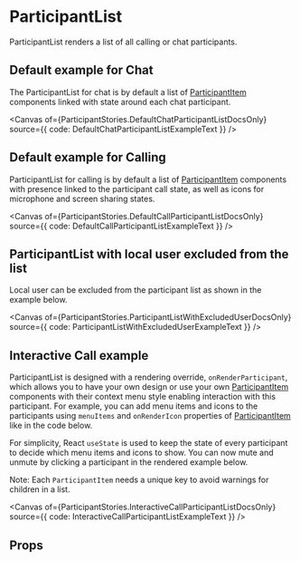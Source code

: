 

<Meta of={ParticipantStories} component={ParticipantList} />

# ParticipantList

ParticipantList renders a list of all calling or chat participants.

## Default example for Chat

The ParticipantList for chat is by default a list of [ParticipantItem](./?path=/docs/ui-components-participantitem--participant-item) components linked with state around each chat participant.

<Canvas
  of={ParticipantStories.DefaultChatParticipantListDocsOnly}
  source={{ code: DefaultChatParticipantListExampleText }}
/>

## Default example for Calling

ParticipantList for calling is by default a list of [ParticipantItem](./?path=/docs/ui-components-participantitem--participant-item) components with presence linked to the participant call state, as well as icons for microphone and screen sharing states.

<Canvas
  of={ParticipantStories.DefaultCallParticipantListDocsOnly}
  source={{ code: DefaultCallParticipantListExampleText }}
/>

## ParticipantList with local user excluded from the list

Local user can be excluded from the participant list as shown in the example below.

<Canvas
  of={ParticipantStories.ParticipantListWithExcludedUserDocsOnly}
  source={{ code: ParticipantListWithExcludedUserExampleText }}
/>

## Interactive Call example

ParticipantList is designed with a rendering override, `onRenderParticipant`, which allows you to have your own design or use your own [ParticipantItem](./?path=/docs/ui-components-participantitem--participant-item) components with their context menu style enabling interaction with this participant. For example, you can add menu items and icons to the participants using `menuItems` and `onRenderIcon` properties of [ParticipantItem](./?path=/docs/ui-components-participantitem--participant-item#props) like in the code below.

For simplicity, React `useState` is used to keep the state of every participant to decide which menu items and icons to show. You can now mute and unmute by clicking a participant in the rendered example below.

Note: Each `ParticipantItem` needs a unique key to avoid warnings for children in a list.

<Canvas
  of={ParticipantStories.InteractiveCallParticipantListDocsOnly}
  source={{ code: InteractiveCallParticipantListExampleText }}
/>

## Props

<ArgTypes of={ParticipantList} />
